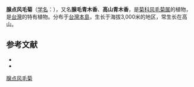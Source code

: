 {{Speciesbox
| name = 腺点风毛菊
| status = 
| status_system = 
| image =
| genus = Saussurea
| species = glandulosa
| authority = Kitam.
}}

'''腺点风毛菊'''（[[学名|学名]]：{{lang|la|''Saussurea glandulosa''}}），又名'''腺毛青木香'''、'''高山青木香'''，是[[菊科|菊科]][[风毛菊属|风毛菊属]]的植物，是[[台灣|台灣]]的特有植物。分布于[[台灣島|台灣本島]]，生长于海拔3,000米的地区，常生长在高山。

== 参考文献 ==
<div class="references-small">
* {{cite web| url =http://www.bioinfo.cn/db05/KmzwSpecies.php?action=view&id=3749| title =腺点风毛菊| work =《中国高等植物数据库全库》| publisher =中国科学院微生物研究所| author =昆明植物研究所| accessdate =2009-02-24| deadurl =yes| archiveurl =https://web.archive.org/web/20160305054619/http://www.bioinfo.cn/db05/KmzwSpecies.php?action=view&id=3749| archivedate =2016-03-05}}
* {{TaiBNET| zh=高山青木香 | id=202548 | binomial=Saussurea glandulosa | authority=Kitam., 1934 | var= | accessdate=2013-01-24}}
</div>
{{Taxonbar|from=Q15226650}}

[[Category:风毛菊属|腺点风毛菊]]


{{植物小作品}}